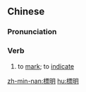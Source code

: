{{also|标明}}
==Chinese==
{{zh-forms|s=标明}}

===Pronunciation===
{{zh-pron
|m=biāomíng
|cat=v
}}

===Verb===
{{zh-verb}}

# to [[mark]]; to [[indicate]]

[[zh-min-nan:標明]]
[[hu:標明]]